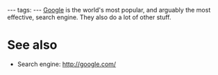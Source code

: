 ---
tags:
---
[[Google]] is the world's most popular, and arguably the most effective, search engine. They also do a lot of other stuff.

= See also =

* Search engine: http://google.com/
